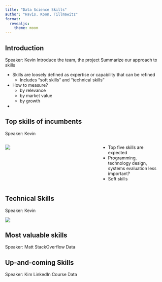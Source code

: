 ```yaml
---
title: "Data Science Skills"
author: "Havis, Koon, Tillmawitz"
format:
  revealjs:
    theme: moon
---
```


## Introduction

::: {.notes}
Speaker: Kevin
Introduce the team, the project
Summarize our approach to skills
:::

- Skills are loosely defined as expertise or capability that can be refined
  - Includes "soft skills" and "technical skills"
- How to measure?
  - by relevance
  - by market value
  - by growth
- 

## Top skills of incumbents

::: {.notes}
Speaker: Kevin
:::

:::: {.columns}

::: {.column width="60%"}
![](ds_skills_presentation_files/images/onet_skills.png)
:::

::: {.column width="40%"}
- Top five skills are expected
- Programming, technology design, systems evaluation less important?
- Soft skills
:::

::::



## Technical Skills

::: {.notes}
Speaker: Kevin
:::

![](ds_skills_presentation_files/images/onet_tech_skills.png)

## Most valuable skills 

::: {.notes}
Speaker: Matt
StackOverflow Data
:::

## Up-and-coming Skills

::: {.notes}
Speaker: Kim
LinkedIn Course Data
:::
